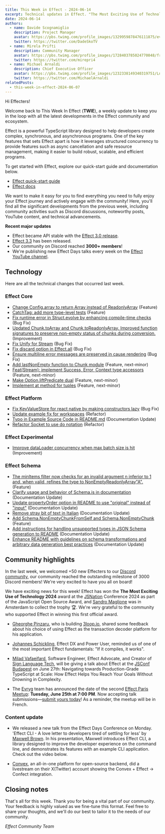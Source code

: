 ```yaml
---
title: This Week in Effect - 2024-06-14
excerpt: Technical updates in Effect. "The Most Exciting Use of Technology" award. 'Effect CLI - A love letter to developers tired of settling for less' by Maxwell Brown.
date: 2024-06-14
authors:
  - name: Davide Scognamiglio
    description: Project Manager
    avatar: https://pbs.twimg.com/profile_images/1329959878476111875/evHG8VX6_400x400.jpg
    twitter: https://twitter.com/DadeSkoTV
  - name: Mirela Prifti
    description: Community Manager
    avatar: https://pbs.twimg.com/profile_images/1728403785024770048/frKphayT_400x400.jpg
    twitter: https://twitter.com/mirepri4
  - name: Michael Arnaldi
    description: Chief Executive Officer
    avatar: https://pbs.twimg.com/profile_images/1232338149340319751/Ln9nNWyk_400x400.jpg
    twitter: https://twitter.com/MichaelArnaldi
relatedPosts:
  - this-week-in-effect-2024-06-07
---
```


Hi Effecters! 

Welcome back to This Week In Effect (**TWIE**), a weekly update to keep you in the loop with all the latest developments in the Effect community and ecosystem.

Effect is a powerful TypeScript library designed to help developers create complex, synchronous, and asynchronous programs. One of the key features that sets Effect apart is how it leverages structured concurrency to provide features such as async cancellation and safe resource management, making it easier to build robust, scalable, and efficient programs.

To get started with Effect, explore our quick-start guide and documentation below.

- [Effect quick-start guide](/docs/quickstart)
- [Effect docs](/docs/introduction)

We want to make it easy for you to find everything you need to fully enjoy your Effect journey and actively engage with the community! Here, you'll find all the significant developments from the previous week, including community activities such as Discord discussions, noteworthy posts, YouTube content, and technical advancements.

**Recent major updates**

- Effect became API stable with the [Effect 3.0 release](https://effect.website/blog/effect-3.0).
- [Effect 3.3](https://effect.website/blog/effect-3.3) has been released.
- Our community on Discord reached **3000+ members**!
- We're publishing new Effect Days talks every week on the [Effect YouTube channel](https://www.youtube.com/@effect-ts).


## Technology

Here are all the technical changes that occurred last week.

### Effect Core
+ [Change Config.array to return Array instead of ReadonlyArray](https://github.com/Effect-TS/effect/pull/2952) (Feature)
+ [CatchTag: add more type-level tests](https://github.com/Effect-TS/effect/pull/2962) (Feature)
+ [Fix runtime error in Struct.evolve by enhancing compile-time checks](https://github.com/Effect-TS/effect/pull/2954) (Bug Fix)
+ [Updated Chunk.toArray and Chunk.toReadonlyArray. Improved function signatures to preserve non-empty status of chunks during conversion.](https://github.com/Effect-TS/effect/pull/2970) (Improvement)
+ [Fix Unify for Stream](https://github.com/Effect-TS/effect/pull/2917) (Bug Fix)
+ [Fix discard option in Effect.all](https://github.com/Effect-TS/effect/pull/2977) (Bug Fix)
+ [Ensure multiline error messages are preserved in cause rendering](https://github.com/Effect-TS/effect/pull/2981) (Bug Fix)
+ [Add lastNonEmpty function to Chunk module](https://github.com/Effect-TS/effect/pull/2951) (Feature, next-minor)
+ [Feat(Stream): implement Success, Error, Context type accessors](https://github.com/Effect-TS/effect/pull/2959) (Feature, next-minor)
+ [Make Option.liftPredicate dual](https://github.com/Effect-TS/effect/pull/2957) (Feature, next-minor)
+ [Implement at method for tuples](https://github.com/Effect-TS/effect/pull/2976) (Feature, next-minor)

### Effect Platform
+ [Fix KeyValueStore for react native by making constructors lazy](https://github.com/Effect-TS/effect/pull/2966) (Bug Fix)
+ [Update example fix for workspaces](https://github.com/Effect-TS/effect/pull/2963) (Refactor)
+ [Typo in Example Source Code in README.md](https://github.com/Effect-TS/effect/pull/2983) (Documentation Update)
+ [Refactor Socket to use do notation](https://github.com/Effect-TS/effect/pull/2988) (Refactor)

### Effect Experimental
+ [Improve dataLoader concurrency when max batch size is hit](https://github.com/Effect-TS/effect/pull/2980) (Improvement)

### Effect Schema
+ [The minItems filter now checks for an invalid argument n inferior to 1 and, when valid, refines the type to NonEmptyReadonlyArray"A".](https://github.com/Effect-TS/effect/pull/2955) (Feature)
+ [Clarify usage and behavior of Schema.is in documentation](https://github.com/Effect-TS/effect/pull/2960) (Documentation Update)
+ [Update propertyOrder option in README to use "original" instead of "input"](https://github.com/Effect-TS/effect/pull/2964) (Documentation Update)
+ [Remove stray bit of text in Italian](https://github.com/Effect-TS/effect/pull/2969) (Documentation Update)
+ [Add Schema.NonEmptyChunkFromSelf and Schema.NonEmptyChunk](https://github.com/Effect-TS/effect/pull/2971) (Feature)
+ [Add instructions for handling unsupported types in JSON Schema generation to README](https://github.com/Effect-TS/effect/pull/2984) (Documentation Update)
+ [Enhance README with guidelines on schema transformations and arbitrary data generation best practices](https://github.com/Effect-TS/effect/pull/2987) (Documentation Update)


## Community highlights

In the last week, we welcomed +50 new Effecters to our [Discord community](https://discord.gg/effect-ts), our community reached the outstanding milestone of 3000 Discord members! We're very excited to have you all on board! 

We have exciting news for this week! Effect has won the **The Most Exciting Use of Technology 2024** award at the [JSNation](https://x.com/thejsnation) Conference 2024 as part of the JavaScript Open Source Award, and [Sandro Maglione](https://x.com/SandroMaglione) was in Amsterdam to collect the trophy 🏆. We're very grateful to the community who supported Effect in winning this first official award. 
<Tweet id="1801252695862382752" />

+ [Gheorghe Pinzaru](https://x.com/Ferossgp), who is building [3loop.io](https://3loop.io/), shared some feedback about his choice of using Effect as the transaction decoder platform for his application.
<Tweet id="1800970332158804116" />

+ [Johannes Schickling](https://x.com/schickling), Effect DX and Power User, reminded us of one of the most important Effect fundamentals: "If it compiles, it works".
<Tweet id="1800175761116311941" />

+ [Milad Vafaeifard](https://x.com/miladvafaeifard), Software Engineer, Effect Advocate, and Creator of [Sign Language Tech](https://www.youtube.com/channel/UCIPaBhc8mQHrt6o0OTuCUXQ), will be giving a talk about Effect at the [JSConf Budapest](https://jsconfbp.com/) on June 27th: Navigating towards Production-Grade TypeScript at Scale: How Effect Helps You Reach Your Goals Without Drowning in Complexity.
<Tweet id="1800828171685871670" />  

+ The [Evryg](https://www.evryg.com) team has announced the date of the second [Effect Paris Meetup](https://www.meetup.com/effect-paris/#): **Tuesday, June 25th at 7:00 PM**. Now accepting talk submissions—[submit yours today](https://github.com/evryg-org/effect-paris/issues/new?template=talk.yml)! As a reminder, the meetup will be in French.
<Tweet id="1793661086291710258" />

### Content update

+ We released a new talk from the Effect Days Conference on Monday. 'Effect CLI - A love letter to developers tired of settling for less' by [Maxwell Brown](https://x.com/imax153). In his presentation, Maxwell introduces Effect CLI, a library designed to improve the developer experience on the command line, and demonstrates its features with an example CLI application. Check out the video below.
<YouTube url="https://www.youtube.com/embed/BiEuN6lbXzw?si=b1zionIsUgQNGK3S" />

+ [Convex](https://x.com/convex_dev), an all-in-one platform for open-source backend, did a livestream on their X(Twitter) account showing the Convex + Effect → Confect integration.
<Tweet id="1800558928251744377" />


## Closing notes

That's all for this week. Thank you for being a vital part of our community. Your feedback is highly valued as we fine-tune this format. Feel free to share your thoughts, and we'll do our best to tailor it to the needs of our community.

_Effect Community Team_
